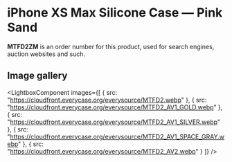 
# iPhone XS Max Silicone Case — Pink Sand

<Callout type='info' emoji='👉🏻'>**MTFD2ZM** is an order number for this product, used for search engines, auction websites and such.</Callout>

## Image gallery

<LightboxComponent
    images={[
      {
        src: "https://cloudfront.everycase.org/everysource/MTFD2.webp"
      },
      {
        src: "https://cloudfront.everycase.org/everysource/MTFD2_AV1_GOLD.webp"
      },
      {
        src: "https://cloudfront.everycase.org/everysource/MTFD2_AV1_SILVER.webp"
      },
      {
        src: "https://cloudfront.everycase.org/everysource/MTFD2_AV1_SPACE_GRAY.webp"
      },
      {
        src: "https://cloudfront.everycase.org/everysource/MTFD2_AV2.webp"
      }
    ]}
  />
